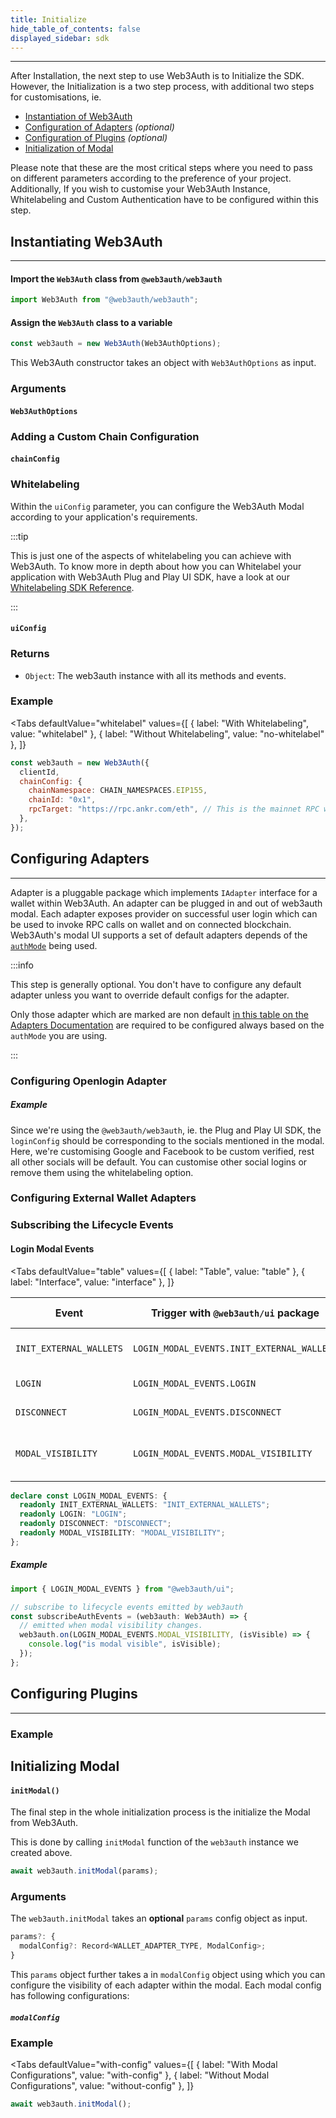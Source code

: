 ```yaml
---
title: Initialize
hide_table_of_contents: false
displayed_sidebar: sdk
---
```




---

After Installation, the next step to use Web3Auth is to Initialize the SDK. However, the Initialization is a two step process, with additional two
steps for customisations, ie.

- [Instantiation of Web3Auth](#instantiating-web3auth)
- [Configuration of Adapters](#configuring-adapters) _(optional)_
- [Configuration of Plugins](#configuring-plugins) _(optional)_
- [Initialization of Modal](#initializing-modal)

Please note that these are the most critical steps where you need to pass on different parameters according to the preference of your project.
Additionally, If you wish to customise your Web3Auth Instance, Whitelabeling and Custom Authentication have to be configured within this step.

## Instantiating Web3Auth

---

#### Import the `Web3Auth` class from `@web3auth/web3auth`

```javascript
import Web3Auth from "@web3auth/web3auth";
```

#### Assign the `Web3Auth` class to a variable

```javascript
const web3auth = new Web3Auth(Web3AuthOptions);
```

This Web3Auth constructor takes an object with `Web3AuthOptions` as input.

### Arguments

#### `Web3AuthOptions`

<Web3AuthOptions />

### Adding a Custom Chain Configuration

#### `chainConfig`

<ChainConfig />

### Whitelabeling

Within the `uiConfig` parameter, you can configure the Web3Auth Modal according to your application's requirements.

:::tip

This is just one of the aspects of whitelabeling you can achieve with Web3Auth. To know more in depth about how you can Whitelabel your application
with Web3Auth Plug and Play UI SDK, have a look at our [Whitelabeling SDK Reference](./whitelabel).

:::

#### `uiConfig`

<UIConfig />

### Returns

- `Object`: The web3auth instance with all its methods and events.

### Example

<Tabs
  defaultValue="whitelabel"
  values={[
    { label: "With Whitelabeling", value: "whitelabel" },
    { label: "Without Whitelabeling", value: "no-whitelabel" },
  ]}
>

<TabItem value="whitelabel">

<UIConfigWhitelabelExample />

</TabItem>

<TabItem value="no-whitelabel">

```javascript
const web3auth = new Web3Auth({
  clientId,
  chainConfig: {
    chainNamespace: CHAIN_NAMESPACES.EIP155,
    chainId: "0x1",
    rpcTarget: "https://rpc.ankr.com/eth", // This is the mainnet RPC we have added, please pass on your own endpoint while creating an app
  },
});
```

</TabItem>

</Tabs>

## Configuring Adapters

---

Adapter is a pluggable package which implements `IAdapter` interface for a wallet within Web3Auth. An adapter can be plugged in and out of web3auth
modal. Each adapter exposes provider on successful user login which can be used to invoke RPC calls on wallet and on connected blockchain. Web3Auth's
modal UI supports a set of default adapters depends of the [`authMode`](http://localhost:3000/docs/sdk/web/web3auth/initialize#web3authoptions) being
used.

:::info

This step is generally optional. You don't have to configure any default adapter unless you want to override default configs for the adapter.

Only those adapter which are marked are non default [in this table on the Adapters Documentation](../adapters#currently-available-adapters) are
required to be configured always based on the `authMode` you are using.

:::

### Configuring Openlogin Adapter

<OpenloginAdapterIntro />

##### Example

Since we're using the `@web3auth/web3auth`, ie. the Plug and Play UI SDK, the `loginConfig` should be corresponding to the socials mentioned in the
modal. Here, we're customising Google and Facebook to be custom verified, rest all other socials will be default. You can customise other social
logins or remove them using the whitelabeling option.

<CustomAuthenticationWeb3AuthExample />

### Configuring External Wallet Adapters

<ExternalWalletAdapters />

### Subscribing the Lifecycle Events

<SubscribeEvents />

#### Login Modal Events

<Tabs
  defaultValue="table"
  values={[
    { label: "Table", value: "table" },
    { label: "Interface", value: "interface" },
  ]}
>

<TabItem value="table">

| Event                   | Trigger with `@web3auth/ui` package        | Trigger without package   | Description                                   |
| ----------------------- | ------------------------------------------ | ------------------------- | --------------------------------------------- |
| `INIT_EXTERNAL_WALLETS` | `LOGIN_MODAL_EVENTS.INIT_EXTERNAL_WALLETS` | `"INIT_EXTERNAL_WALLETS"` | External Wallet are initialised               |
| `LOGIN`                 | `LOGIN_MODAL_EVENTS.LOGIN`                 | `"LOGIN"`                 | Login is triggered                            |
| `DISCONNECT`            | `LOGIN_MODAL_EVENTS.DISCONNECT`            | `"DISCONNECT"`            | Disconnection is triggered                    |
| `MODAL_VISIBILITY`      | `LOGIN_MODAL_EVENTS.MODAL_VISIBILITY`      | `"MODAL_VISIBILITY"`      | Indicates whether the modal is visible or not |

</TabItem>

<TabItem value="interface">

```ts
declare const LOGIN_MODAL_EVENTS: {
  readonly INIT_EXTERNAL_WALLETS: "INIT_EXTERNAL_WALLETS";
  readonly LOGIN: "LOGIN";
  readonly DISCONNECT: "DISCONNECT";
  readonly MODAL_VISIBILITY: "MODAL_VISIBILITY";
};
```

</TabItem>

</Tabs>

##### Example

```ts
import { LOGIN_MODAL_EVENTS } from "@web3auth/ui";

// subscribe to lifecycle events emitted by web3auth
const subscribeAuthEvents = (web3auth: Web3Auth) => {
  // emitted when modal visibility changes.
  web3auth.on(LOGIN_MODAL_EVENTS.MODAL_VISIBILITY, (isVisible) => {
    console.log("is modal visible", isVisible);
  });
};
```

## Configuring Plugins

---

<PluginsIntro />

### Example

<PluginsExample />

## Initializing Modal

#### `initModal()`

The final step in the whole initialization process is the initialize the Modal from Web3Auth.

This is done by calling `initModal` function of the `web3auth` instance we created above.

```javascript
await web3auth.initModal(params);
```

### Arguments

The `web3auth.initModal` takes an **optional** `params` config object as input.

```javascript
params?: {
  modalConfig?: Record<WALLET_ADAPTER_TYPE, ModalConfig>;
}
```

This `params` object further takes a in `modalConfig` object using which you can configure the visibility of each adapter within the modal. Each modal
config has following configurations:

##### `modalConfig`

<ModalConfig />

### Example

<Tabs
  defaultValue="with-config"
  values={[
    { label: "With Modal Configurations", value: "with-config" },
    { label: "Without Modal Configurations", value: "without-config" },
  ]}
>

<TabItem value="with-config">

<InitModalConfigExample />

</TabItem>

<TabItem value="without-config">

```javascript
await web3auth.initModal();
```

</TabItem>

</Tabs>
